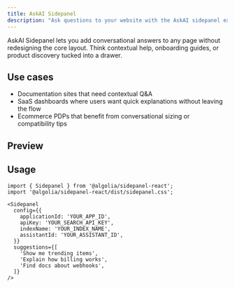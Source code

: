 ```yaml
---
title: AskAI Sidepanel
description: "Ask questions to your website with the AskAI sidepanel experience."
---
```


AskAI Sidepanel lets you add conversational answers to any page without redesigning the core layout. Think contextual help, onboarding guides, or product discovery tucked into a drawer.

## Use cases

- Documentation sites that need contextual Q&A
- SaaS dashboards where users want quick explanations without leaving the flow
- Ecommerce PDPs that benefit from conversational sizing or compatibility tips

## Preview

<PreviewSidepanel />

## Usage

```tsx
import { Sidepanel } from '@algolia/sidepanel-react';
import '@algolia/sidepanel-react/dist/sidepanel.css';

<Sidepanel
  config={{
    applicationId: 'YOUR_APP_ID',
    apiKey: 'YOUR_SEARCH_API_KEY',
    indexName: 'YOUR_INDEX_NAME',
    assistantId: 'YOUR_ASSISTANT_ID',
  }}
  suggestions={[
    'Show me trending items',
    'Explain how billing works',
    'Find docs about webhooks',
  ]}
/>
```